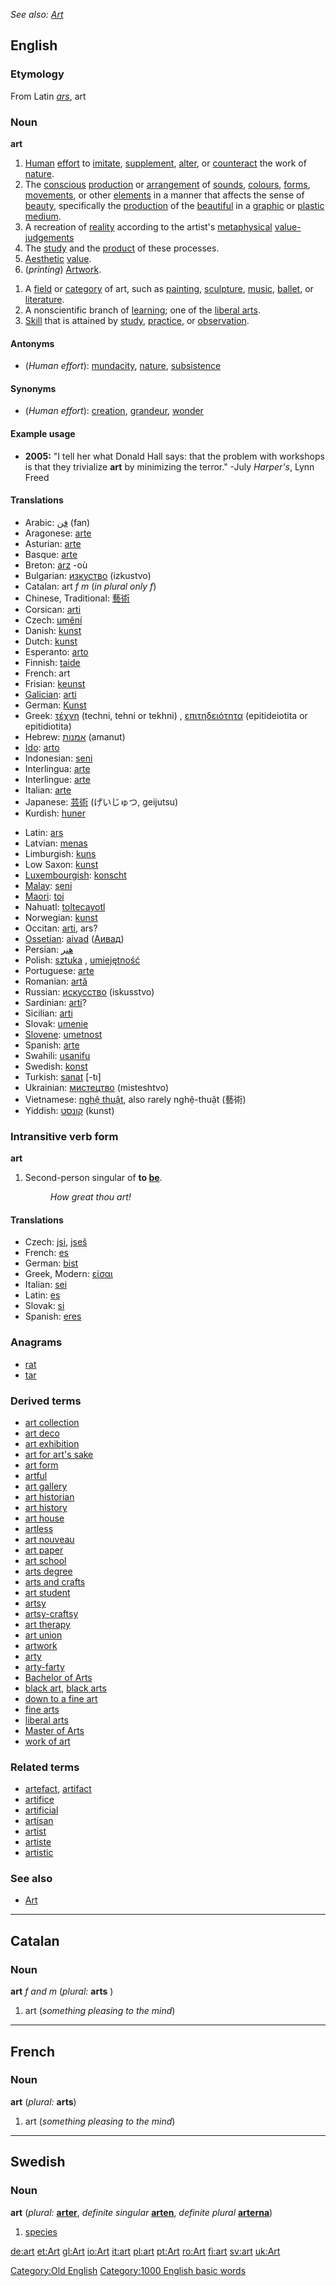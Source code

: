''See also: [[Art]]''
==English==

===Etymology===
From Latin ''[[ars]]'', art

===Noun===
'''art''' {{uncountable}}
{{wikipedia}}
# [[Human]] [[effort]] to [[imitate]], [[supplement]], [[alter]], or [[counteract]] the work of [[nature]].
# The [[conscious]] [[production]] or [[arrangement]] of [[sound]]s, [[colour]]s, [[form]]s, [[movement]]s, or other [[element]]s in a manner that affects the sense of [[beauty]], specifically the [[production]] of the [[beautiful]] in a [[graphic]] or [[plastic]] [[medium]].
# A recreation of [[reality]] according to the artist's [[metaphysical]] [[value-judgements]]
# The [[study]] and the [[product]] of these processes.
# [[Aesthetic]] [[value]].
# (''printing'') [[Artwork]].

{{en-noun-reg}} {{countable}}
# A [[field]] or [[category]] of art, such as [[painting]], [[sculpture]], [[music]], [[ballet]], or [[literature]].
# A nonscientific branch of [[learning]]; one of the [[liberal arts]].
# [[Skill]] that is attained by [[study]], [[practice]], or [[observation]].

====Antonyms====
* (''Human effort''): [[mundacity]], [[nature]], [[subsistence]]

====Synonyms====
* (''Human effort''): [[creation]], [[grandeur]], [[wonder]]

====Example usage====
* '''2005:''' "I tell her what Donald Hall says: that the problem with workshops is that they trivialize '''art''' by minimizing the terror." -July ''Harper's'', Lynn Freed

====Translations====
{{top}}
*Arabic: [[فن]] (fan)
*Aragonese: [[arte]] {{f}}
*Asturian: [[arte]] {{f}}
*Basque: [[arte]]
*Breton: [[arz]] {{m}} -où
*Bulgarian: [[изкуство]] (izkustvo) {{m}}
*Catalan: art ''f m'' (''in plural only f'')
*Chinese, Traditional: [[藝術]]
*Corsican: [[arti]] {{f}}
*Czech: [[umění]] {{n}}
*Danish: [[kunst]]
*Dutch: [[kunst]] {{f}}
*Esperanto: [[arto]]
*Finnish: [[taide]]
*French: art {{m}}
*Frisian: [[keunst]] {{f}}
*[[Galician]]: [[arti]] {{f}}
*German: [[Kunst]] {{f}}
*Greek: [[τέχνη]] (techni, tehni or tekhni) {{f}}, [[επιτηδειότητα]] (epitideiotita or epitidiotita) {{f}}
*Hebrew: [[אמנות]] (amanut) {{f}}
*[[Ido]]: [[arto]]
*Indonesian: [[seni]]
*Interlingua: [[arte]] 
*Interlingue: [[arte]]
*Italian: [[arte]] {{f}}
*Japanese: [[芸術]] (げいじゅつ, geijutsu)
*Kurdish: [[huner]]
{{mid}}
*Latin: [[ars]] {{m}}
*Latvian: [[menas]]
*Limburgish: [[kuns]]
*Low Saxon: [[kunst]] {{f}}
*[[Luxembourgish]]: [[konscht]] {{f}}
*[[Malay]]: [[seni]]
*[[Maori]]: [[toi]]
*Nahuatl: [[toltecayotl]]
*Norwegian: [[kunst]]
*Occitan: [[arti]], ars?
*[[Ossetian]]: [[aivad]] ([[Аивад]])
*Persian: [[هنر]]<!-- ([[]])-->
*Polish: [[sztuka]] {{f}}, [[umiejętność]] {{f}}
*Portuguese: [[arte]] {{f}}
*Romanian: [[artă]] {{f}}
*Russian: [[искусство]] (iskusstvo)
*Sardinian: [[arti]]?
*Sicilian: [[arti]]
*Slovak: [[umenie#Slovak|umenie]] {{n}}
*[[Slovene]]: [[umetnost]]
*Spanish: [[arte]] {{m}}
*Swahili: [[usanifu]]
*Swedish: [[konst]] {{c}}
*Turkish: [[sanat]] [-tı]
*Ukrainian: [[мистецтво]] (misteshtvo)
*Vietnamese: [[nghệ thuật]], also rarely nghệ-thuật (藝術)
*Yiddish: [[קונסט]] (kunst)
{{bottom}}

===Intransitive verb form===
'''art'''

# {{archaic}} Second-person singular of '''to [[be]]'''.
#:''How great thou art!''

====Translations====
*Czech: [[jsi]], [[jseš]]
*French: [[es#French|es]]
*German: [[bist]]
*Greek, Modern: [[είσαι]]
*Italian: [[sei]]
*Latin: [[es#Latin|es]]
*Slovak: [[si#Slovak|si]]
*Spanish: [[eres]]

===Anagrams===
*[[rat]]
*[[tar]]

===Derived terms===
*[[art collection]]
*[[art deco]]
*[[art exhibition]]
*[[art for art's sake]]
*[[art form]]
*[[artful]]<!--Note: "artist(e) goes under "Related terms-->
*[[art gallery]]
*[[art historian]]
*[[art history]]
*[[art house]]
*[[artless]]
*[[art nouveau]]
*[[art paper]]
*[[art school]]
*[[arts degree]]
*[[arts and crafts]]
*[[art student]]
*[[artsy]]
*[[artsy-craftsy]]
*[[art therapy]]
*[[art union]]<!--Australia, NZ: a lottery-->
*[[artwork]]
*[[arty]]
*[[arty-farty]]
*[[Bachelor of Arts]]
*[[black art]], [[black arts]]
*[[down to a fine art]]<!--do something ..., get something..., have something...-->
*[[fine arts]]
*[[liberal arts]]
*[[Master of Arts]]
*[[work of art]]

===Related terms===
<!--These terms are etymologically related to "art" (mostly being derived from the Latin "ars", often via French)-->
*[[artefact]], [[artifact]]
*[[artifice]]
*[[artificial]]
*[[artisan]]
*[[artist]]
*[[artiste]]
*[[artistic]]

===See also===
*[[Art]]

----
==Catalan==
===Noun===
'''art''' ''f and m'' (''plural:'' '''arts''' {{f}})

#art (''something pleasing to the mind'')

----
==French==
===Noun===
'''art''' {{m}} (''plural:'' '''arts''')

#art (''something pleasing to the mind'')

----
==Swedish==
===Noun===
'''art''' (''plural:'' '''[[arter]]''', ''definite singular'' '''[[arten]]''', ''definite plural'' '''[[arterna]]''')

#[[species]]

[[Category:Old English]]
[[Category:1000 English basic words]]

[[de:art]]
[[et:Art]]
[[gl:Art]]
[[io:Art]]
[[it:art]]
[[pl:art]]
[[pt:Art]]
[[ro:Art]]
[[fi:art]]
[[sv:art]]
[[uk:Art]]
